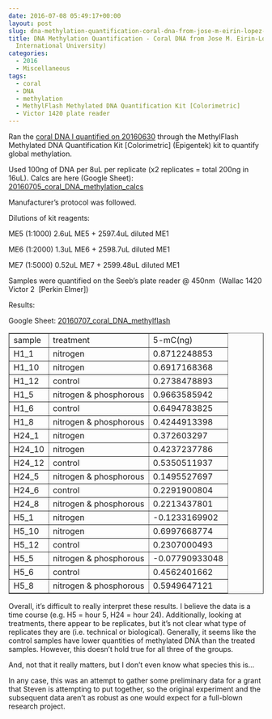```yaml
---
date: 2016-07-08 05:49:17+00:00
layout: post
slug: dna-methylation-quantification-coral-dna-from-jose-m-eirin-lopez-florida-international-university
title: DNA Methylation Quantification - Coral DNA from Jose M. Eirin-Lopez (Florida
  International University)
categories:
  - 2016
  - Miscellaneous
tags:
  - coral
  - DNA
  - methylation
  - MethylFlash Methylated DNA Quantification Kit [Colorimetric]
  - Victor 1420 plate reader
---
```


Ran the [coral DNA I quantified on 20160630](https://robertslab.github.io/sams-notebook/2016/06/30/dna-quantification-coral-dna-from-jose-m-eirin-lopez-florida-international-university.html) through the MethylFlash Methylated DNA Quantification Kit [Colorimetric] (Epigentek) kit to quantify global methylation.

Used 100ng of DNA per 8uL per replicate (x2 replicates = total 200ng in 16uL). Calcs are here (Google Sheet): [20160705_coral_DNA_methylation_calcs](https://docs.google.com/spreadsheets/d/1683h5LXHM7f92xT7BgPqYJGBbQq9XBSlXDzjgRXDHug/edit?usp=sharing)

Manufacturer's protocol was followed.

Dilutions of kit reagents:

ME5 (1:1000) 2.6uL ME5 + 2597.4uL diluted ME1

ME6 (1:2000) 1.3uL ME6 + 2598.7uL diluted ME1

ME7 (1:5000) 0.52uL ME7 + 2599.48uL diluted ME1

Samples were quantified on the Seeb's plate reader @ 450nm  (Wallac 1420 Victor 2  [Perkin Elmer])

Results:

Google Sheet: [20160707_coral_DNA_methylflash](https://docs.google.com/spreadsheets/d/1g8rLlWWkBIdTXfBDfyNcrsbLlxR6F-evprDec-prrpA/edit?usp=sharing)

<table cellpadding="0" cellspacing="0" border="1" dir="ltr" > 
<tbody >
<tr >

<td data-sheets-value="{"1":2,"2":"sample"}" >sample
</td>

<td data-sheets-value="{"1":2,"2":"treatment"}" >treatment
</td>

<td data-sheets-value="{"1":2,"2":"5-mC(ng)"}" >5-mC(ng)
</td>
</tr>
<tr >

<td data-sheets-value="{"1":2,"2":"H1_1"}" >H1_1
</td>

<td data-sheets-value="{"1":2,"2":"nitrogen"}" >nitrogen
</td>

<td data-sheets-value="{"1":3,"3":0.8712248852798834}" >0.8712248853
</td>
</tr>
<tr >

<td data-sheets-value="{"1":2,"2":"H1_10"}" >H1_10
</td>

<td data-sheets-value="{"1":2,"2":"nitrogen"}" >nitrogen
</td>

<td data-sheets-value="{"1":3,"3":0.6917168368270361}" >0.6917168368
</td>
</tr>
<tr >

<td data-sheets-value="{"1":2,"2":"H1_12"}" >H1_12
</td>

<td data-sheets-value="{"1":2,"2":"control"}" >control
</td>

<td data-sheets-value="{"1":3,"3":0.27384788925379067}" >0.2738478893
</td>
</tr>
<tr >

<td data-sheets-value="{"1":2,"2":"H1_5"}" >H1_5
</td>

<td data-sheets-value="{"1":2,"2":"nitrogen & phosphorous"}" >nitrogen & phosphorous
</td>

<td data-sheets-value="{"1":3,"3":0.9663585942147576}" >0.9663585942
</td>
</tr>
<tr >

<td data-sheets-value="{"1":2,"2":"H1_6"}" >H1_6
</td>

<td data-sheets-value="{"1":2,"2":"control"}" >control
</td>

<td data-sheets-value="{"1":3,"3":0.6494783825260435}" >0.6494783825
</td>
</tr>
<tr >

<td data-sheets-value="{"1":2,"2":"H1_8"}" >H1_8
</td>

<td data-sheets-value="{"1":2,"2":"nitrogen & phosphorous"}" >nitrogen & phosphorous
</td>

<td data-sheets-value="{"1":3,"3":0.42449133983942927}" >0.4244913398
</td>
</tr>
<tr >

<td data-sheets-value="{"1":2,"2":"H24_1"}" >H24_1
</td>

<td data-sheets-value="{"1":2,"2":"nitrogen"}" >nitrogen
</td>

<td data-sheets-value="{"1":3,"3":0.37260329701645956}" >0.372603297
</td>
</tr>
<tr >

<td data-sheets-value="{"1":2,"2":"H24_10"}" >H24_10
</td>

<td data-sheets-value="{"1":2,"2":"nitrogen"}" >nitrogen
</td>

<td data-sheets-value="{"1":3,"3":0.4237237785542886}" >0.4237237786
</td>
</tr>
<tr >

<td data-sheets-value="{"1":2,"2":"H24_12"}" >H24_12
</td>

<td data-sheets-value="{"1":2,"2":"control"}" >control
</td>

<td data-sheets-value="{"1":3,"3":0.5350511936669871}" >0.5350511937
</td>
</tr>
<tr >

<td data-sheets-value="{"1":2,"2":"H24_5"}" >H24_5
</td>

<td data-sheets-value="{"1":2,"2":"nitrogen & phosphorous"}" >nitrogen & phosphorous
</td>

<td data-sheets-value="{"1":3,"3":0.14955276973423332}" >0.1495527697
</td>
</tr>
<tr >

<td data-sheets-value="{"1":2,"2":"H24_6"}" >H24_6
</td>

<td data-sheets-value="{"1":2,"2":"control"}" >control
</td>

<td data-sheets-value="{"1":3,"3":0.22919008041022113}" >0.2291900804
</td>
</tr>
<tr >

<td data-sheets-value="{"1":2,"2":"H24_8"}" >H24_8
</td>

<td data-sheets-value="{"1":2,"2":"nitrogen & phosphorous"}" >nitrogen & phosphorous
</td>

<td data-sheets-value="{"1":3,"3":0.2213437800755694}" >0.2213437801
</td>
</tr>
<tr >

<td data-sheets-value="{"1":2,"2":"H5_1"}" >H5_1
</td>

<td data-sheets-value="{"1":2,"2":"nitrogen"}" >nitrogen
</td>

<td data-sheets-value="{"1":3,"3":-0.12331699024135115}" >-0.1233169902
</td>
</tr>
<tr >

<td data-sheets-value="{"1":2,"2":"H5_10"}" >H5_10
</td>

<td data-sheets-value="{"1":2,"2":"nitrogen"}" >nitrogen
</td>

<td data-sheets-value="{"1":3,"3":0.6997668774413557}" >0.6997668774
</td>
</tr>
<tr >

<td data-sheets-value="{"1":2,"2":"H5_12"}" >H5_12
</td>

<td data-sheets-value="{"1":2,"2":"control"}" >control
</td>

<td data-sheets-value="{"1":3,"3":0.23070004925353943}" >0.2307000493
</td>
</tr>
<tr >

<td data-sheets-value="{"1":2,"2":"H5_5"}" >H5_5
</td>

<td data-sheets-value="{"1":2,"2":"nitrogen & phosphorous"}" >nitrogen & phosphorous
</td>

<td data-sheets-value="{"1":3,"3":-0.0779093304819421}" >-0.07790933048
</td>
</tr>
<tr >

<td data-sheets-value="{"1":2,"2":"H5_6"}" >H5_6
</td>

<td data-sheets-value="{"1":2,"2":"control"}" >control
</td>

<td data-sheets-value="{"1":3,"3":0.4562401661855895}" >0.4562401662
</td>
</tr>
<tr >

<td data-sheets-value="{"1":2,"2":"H5_8"}" >H5_8
</td>

<td data-sheets-value="{"1":2,"2":"nitrogen & phosphorous"}" >nitrogen & phosphorous
</td>

<td data-sheets-value="{"1":3,"3":0.5949647121305762}" >0.5949647121
</td>
</tr>
</tbody>
</table>



Overall, it's difficult to really interpret these results. I believe the data is a time course (e.g. H5 = hour 5, H24 = hour 24). Additionally, looking at treatments, there appear to be replicates, but it's not clear what type of replicates they are (i.e. technical or biological). Generally, it seems like the control samples have lower quantities of methylated DNA than the treated samples. However, this doesn't hold true for all three of the groups.

And, not that it really matters, but I don't even know what species this is...

In any case, this was an attempt to gather some preliminary data for a grant that Steven is attempting to put together, so the original experiment and the subsequent data aren't as robust as one would expect for a full-blown research project.

